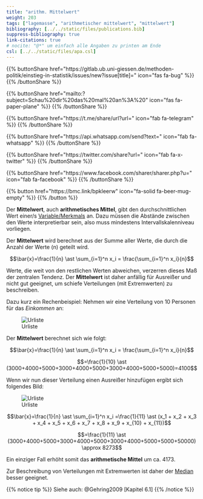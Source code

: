 ```yaml
---
title: "arithm. Mittelwert"
weight: 203
tags: ["lagemasse", "arithmetischer mittelwert", "mittelwert"]
bibliography: [../../static/files/publications.bib]
suppress-bibliography: true
link-citations: true
# nocite: "@*" um einfach alle Angaben zu printen am Ende
csl: [../../static/files/apa.csl]
---
```


{{% buttonShare href=\"https\:\/\/gitlab.ub.uni-giessen.de\/methoden-politik\/einstieg-in-statistik\/issues\/new?issue[title]=\" icon=\"fas fa-bug\" %}} {{% /buttonShare %}} 

{{% buttonShare href=\"mailto\:?subject=Schau\%20dir\%20das\%20mal\%20an\%3A\%20\" icon=\"fas fa-paper-plane\" %}} {{% /buttonShare %}}

{{% buttonShare href=\"https\:\/\/t.me\/share\/url?url=\" icon=\"fab fa-telegram\" %}} {{% /buttonShare %}}

{{% buttonShare href=\"https\:\/\/api.whatsapp.com\/send?text=\" icon=\"fab fa-whatsapp\" %}} {{% /buttonShare %}}

{{% buttonShare href=\"https\:\/\/twitter.com\/share?url=\" icon=\"fab fa-x-twitter\" %}} {{% /buttonShare %}}

{{% buttonShare href=\"https\:\/\/www.facebook.com\/sharer\/sharer.php?u=\" icon=\"fab fa-facebook\" %}} {{% /buttonShare %}}

{{% button href=\"https\:\/\/bmc.link\/bpkleerw\" icon=\"fa-solid fa-beer-mug-empty\" %}} {{% /button %}}

Der **Mittelwert**, auch **arithmetisches Mittel**, gibt den durchschnittlichen Wert einer/s [Variable/Merkmals](../../glossar/variable/index.html) an. Dazu müssen die Abstände zwischen den Werte interpretierbar sein, also muss mindestens Intervallskalenniveau vorliegen.

Der **Mittelwert** wird berechnet aus der Summe aller Werte, die durch die Anzahl der Werte (n) geteilt wird.

$$\bar{x}=\frac{1}{n} \ast \sum_{i=1}^n x_i = \frac{\sum_{i=1}^n x_i}{n}$$

Werte, die weit von den restlichen Werten abweichen, verzerren dieses Maß der zentralen Tendenz. Der **Mittelwert** ist daher anfällig für Ausreißer und nicht gut geeignet, um schiefe Verteilungen (mit Extremwerten) zu beschreiben.

Dazu kurz ein Rechenbeispiel:
Nehmen wir eine Verteilung von $10$ Personen für das *Einkommen* an:

![Urliste](../images/mittelwerttabelle1.png)

Der **Mittelwert** berechnet sich wie folgt:

$$\bar{x}=\frac{1}{n} \ast \sum_{i=1}^n x_i = \frac{\sum_{i=1}^n x_i}{n}$$

$$=\frac{1}{10} \ast (3000+4000+5000+3000+4000+5000+3000+4000+5000+5000)=4100$$

Wenn wir nun dieser Verteilung einen Ausreißer hinzufügen ergibt sich folgendes Bild:

![Urliste](../images/mittelwerttabelle2.png)

$$\bar{x}=\frac{1}{n} \ast \sum_{i=1}^n x_i =\frac{1}{11} \ast (x_1 + x_2 + x_3 + x_4 + x_5 + x_6 + x_7 + x_8 + x_9 + x_{10} + x_{11})$$

$$=\frac{1}{11} \ast (3000+4000+5000+3000+4000+5000+3000+4000+5000+5000+50000) \approx 8273$$

Ein einziger Fall erhöht somit das **arithmetische Mittel** um ca. $4173$.

Zur Beschreibung von Verteilungen mit Extremwerten ist daher der [Median](../glossar/Median.html) besser geeignet.

{{% notice tip %}}
Siehe auch: @Gehring2009 [Kapitel 6.1]
{{% /notice %}}